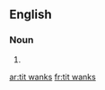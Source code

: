 ==English==

===Noun===
{{head|en|plural}}

# {{plural of|tit wank|lang=en|nocat=1}}

[[ar:tit wanks]]
[[fr:tit wanks]]
